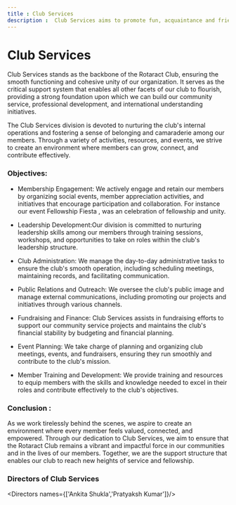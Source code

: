 ```yaml
---
title : Club Services 
description :  Club Services aims to promote fun, acquaintance and friendship among the members on the basis that Rotary members want to enjoy their Rotary experience and because they want to be'; plan special events and activities and promote participation by members by recreational and social activities.
---
```


# Club Services

Club Services stands as the backbone of the Rotaract Club, ensuring the smooth functioning and cohesive unity of our organization. It serves as the critical support system that enables all other facets of our club to flourish, providing a strong foundation upon which we can build our community service, professional development, and international understanding initiatives.

The Club Services division is devoted to nurturing the club's internal operations and fostering a sense of belonging and camaraderie among our members. Through a variety of activities, resources, and events, we strive to create an environment where members can grow, connect, and contribute effectively.


### Objectives:
- Membership Engagement:  We actively engage and retain our members by organizing social events, member appreciation activities, and initiatives that encourage participation and collaboration. For instance our event Fellowship Fiesta , was an celebration of fellowship and unity.
 
- Leadership Development:Our division is committed to nurturing leadership skills among our members through training sessions, workshops, and opportunities to take on roles within the club's leadership structure.
 
- Club Administration: We manage the day-to-day administrative tasks to ensure the club's smooth operation, including scheduling meetings, maintaining records, and facilitating communication.
 
- Public Relations and Outreach:  We oversee the club's public image and manage external communications, including promoting our projects and initiatives through various channels.
 
- Fundraising and Finance:  Club Services assists in fundraising efforts to support our community service projects and maintains the club's financial stability by budgeting and financial planning.
 
- Event Planning:  We take charge of planning and organizing club meetings, events, and fundraisers, ensuring they run smoothly and contribute to the club's mission.
 
- Member Training and Development:  We provide training and resources to equip members with the skills and knowledge needed to excel in their roles and contribute effectively to the club's objectives.
 
### Conclusion :
As we work tirelessly behind the scenes, we aspire to create an environment where every member feels valued, connected, and empowered. Through our dedication to Club Services, we aim to ensure that the Rotaract Club remains a vibrant and impactful force in our communities and in the lives of our members. Together, we are the support structure that enables our club to reach new heights of service and fellowship.

### Directors of Club Services
<Directors names={['Ankita Shukla','Pratyaksh Kumar']}/>
